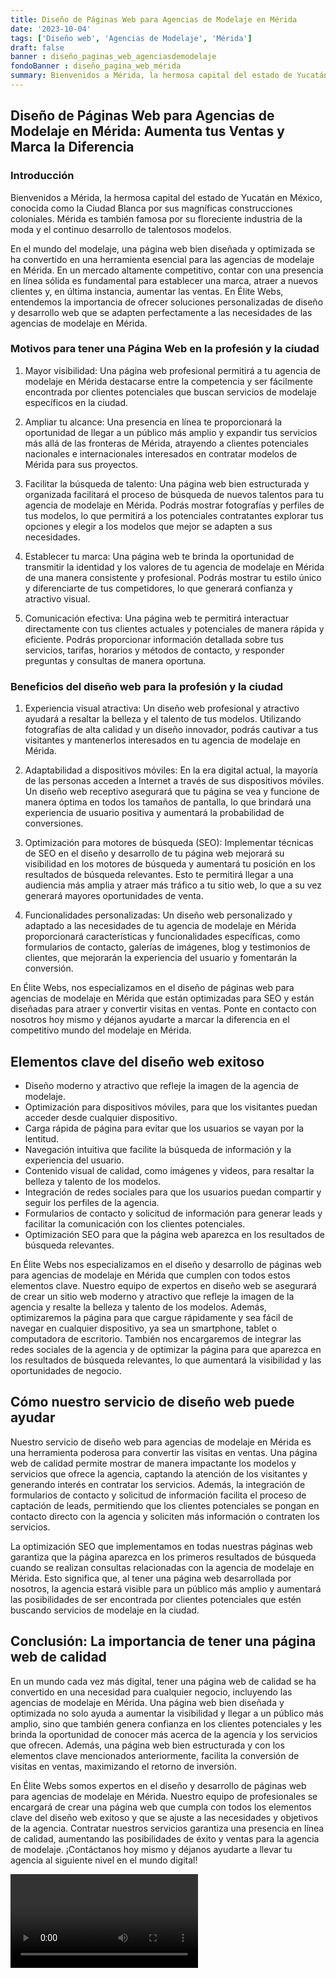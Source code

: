 ```yaml
---
title: Diseño de Páginas Web para Agencias de Modelaje en Mérida
date: '2023-10-04'
tags: ['Diseño web', 'Agencias de Modelaje', 'Mérida']
draft: false
banner : diseño_paginas_web_agenciasdemodelaje
fondoBanner : diseño_pagina_web_mérida
summary: Bienvenidos a Mérida, la hermosa capital del estado de Yucatán en México, conocida como la Ciudad Blanca por sus magníficas construcciones coloniales. Mérida es también famosa por su floreciente industria de la moda y el continuo desarrollo de talentosos modelos.
---
```


## Diseño de Páginas Web para Agencias de Modelaje en Mérida: Aumenta tus Ventas y Marca la Diferencia

### Introducción

Bienvenidos a Mérida, la hermosa capital del estado de Yucatán en México, conocida como la Ciudad Blanca por sus magníficas construcciones coloniales. Mérida es también famosa por su floreciente industria de la moda y el continuo desarrollo de talentosos modelos.

En el mundo del modelaje, una página web bien diseñada y optimizada se ha convertido en una herramienta esencial para las agencias de modelaje en Mérida. En un mercado altamente competitivo, contar con una presencia en línea sólida es fundamental para establecer una marca, atraer a nuevos clientes y, en última instancia, aumentar las ventas. En Élite Webs, entendemos la importancia de ofrecer soluciones personalizadas de diseño y desarrollo web que se adapten perfectamente a las necesidades de las agencias de modelaje en Mérida.

### Motivos para tener una Página Web en la profesión y la ciudad

1. Mayor visibilidad: Una página web profesional permitirá a tu agencia de modelaje en Mérida destacarse entre la competencia y ser fácilmente encontrada por clientes potenciales que buscan servicios de modelaje específicos en la ciudad.

2. Ampliar tu alcance: Una presencia en línea te proporcionará la oportunidad de llegar a un público más amplio y expandir tus servicios más allá de las fronteras de Mérida, atrayendo a clientes potenciales nacionales e internacionales interesados en contratar modelos de Mérida para sus proyectos.

3. Facilitar la búsqueda de talento: Una página web bien estructurada y organizada facilitará el proceso de búsqueda de nuevos talentos para tu agencia de modelaje en Mérida. Podrás mostrar fotografías y perfiles de tus modelos, lo que permitirá a los potenciales contratantes explorar tus opciones y elegir a los modelos que mejor se adapten a sus necesidades.

4. Establecer tu marca: Una página web te brinda la oportunidad de transmitir la identidad y los valores de tu agencia de modelaje en Mérida de una manera consistente y profesional. Podrás mostrar tu estilo único y diferenciarte de tus competidores, lo que generará confianza y atractivo visual.

5. Comunicación efectiva: Una página web te permitirá interactuar directamente con tus clientes actuales y potenciales de manera rápida y eficiente. Podrás proporcionar información detallada sobre tus servicios, tarifas, horarios y métodos de contacto, y responder preguntas y consultas de manera oportuna.

### Beneficios del diseño web para la profesión y la ciudad

1. Experiencia visual atractiva: Un diseño web profesional y atractivo ayudará a resaltar la belleza y el talento de tus modelos. Utilizando fotografías de alta calidad y un diseño innovador, podrás cautivar a tus visitantes y mantenerlos interesados en tu agencia de modelaje en Mérida.

2. Adaptabilidad a dispositivos móviles: En la era digital actual, la mayoría de las personas acceden a Internet a través de sus dispositivos móviles. Un diseño web receptivo asegurará que tu página se vea y funcione de manera óptima en todos los tamaños de pantalla, lo que brindará una experiencia de usuario positiva y aumentará la probabilidad de conversiones.

3. Optimización para motores de búsqueda (SEO): Implementar técnicas de SEO en el diseño y desarrollo de tu página web mejorará su visibilidad en los motores de búsqueda y aumentará tu posición en los resultados de búsqueda relevantes. Esto te permitirá llegar a una audiencia más amplia y atraer más tráfico a tu sitio web, lo que a su vez generará mayores oportunidades de venta.

4. Funcionalidades personalizadas: Un diseño web personalizado y adaptado a las necesidades de tu agencia de modelaje en Mérida proporcionará características y funcionalidades específicas, como formularios de contacto, galerías de imágenes, blog y testimonios de clientes, que mejorarán la experiencia del usuario y fomentarán la conversión.

En Élite Webs, nos especializamos en el diseño de páginas web para agencias de modelaje en Mérida que están optimizadas para SEO y están diseñadas para atraer y convertir visitas en ventas. Ponte en contacto con nosotros hoy mismo y déjanos ayudarte a marcar la diferencia en el competitivo mundo del modelaje en Mérida.

<GifSeo />

<Cta />

## Elementos clave del diseño web exitoso

- Diseño moderno y atractivo que refleje la imagen de la agencia de modelaje.
- Optimización para dispositivos móviles, para que los visitantes puedan acceder desde cualquier dispositivo.
- Carga rápida de página para evitar que los usuarios se vayan por la lentitud.
- Navegación intuitiva que facilite la búsqueda de información y la experiencia del usuario.
- Contenido visual de calidad, como imágenes y videos, para resaltar la belleza y talento de los modelos.
- Integración de redes sociales para que los usuarios puedan compartir y seguir los perfiles de la agencia.
- Formularios de contacto y solicitud de información para generar leads y facilitar la comunicación con los clientes potenciales.
- Optimización SEO para que la página web aparezca en los resultados de búsqueda relevantes.

En Élite Webs nos especializamos en el diseño y desarrollo de páginas web para agencias de modelaje en Mérida que cumplen con todos estos elementos clave. Nuestro equipo de expertos en diseño web se asegurará de crear un sitio web moderno y atractivo que refleje la imagen de la agencia y resalte la belleza y talento de los modelos. Además, optimizaremos la página para que cargue rápidamente y sea fácil de navegar en cualquier dispositivo, ya sea un smartphone, tablet o computadora de escritorio. También nos encargaremos de integrar las redes sociales de la agencia y de optimizar la página para que aparezca en los resultados de búsqueda relevantes, lo que aumentará la visibilidad y las oportunidades de negocio.

## Cómo nuestro servicio de diseño web puede ayudar

Nuestro servicio de diseño web para agencias de modelaje en Mérida es una herramienta poderosa para convertir las visitas en ventas. Una página web de calidad permite mostrar de manera impactante los modelos y servicios que ofrece la agencia, captando la atención de los visitantes y generando interés en contratar los servicios. Además, la integración de formularios de contacto y solicitud de información facilita el proceso de captación de leads, permitiendo que los clientes potenciales se pongan en contacto directo con la agencia y soliciten más información o contraten los servicios.

La optimización SEO que implementamos en todas nuestras páginas web garantiza que la página aparezca en los primeros resultados de búsqueda cuando se realizan consultas relacionadas con la agencia de modelaje en Mérida. Esto significa que, al tener una página web desarrollada por nosotros, la agencia estará visible para un público más amplio y aumentará las posibilidades de ser encontrada por clientes potenciales que estén buscando servicios de modelaje en la ciudad.

## Conclusión: La importancia de tener una página web de calidad

En un mundo cada vez más digital, tener una página web de calidad se ha convertido en una necesidad para cualquier negocio, incluyendo las agencias de modelaje en Mérida. Una página web bien diseñada y optimizada no solo ayuda a aumentar la visibilidad y llegar a un público más amplio, sino que también genera confianza en los clientes potenciales y les brinda la oportunidad de conocer más acerca de la agencia y los servicios que ofrecen. Además, una página web bien estructurada y con los elementos clave mencionados anteriormente, facilita la conversión de visitas en ventas, maximizando el retorno de inversión.

En Élite Webs somos expertos en el diseño y desarrollo de páginas web para agencias de modelaje en Mérida. Nuestro equipo de profesionales se encargará de crear una página web que cumpla con todos los elementos clave del diseño web exitoso y que se ajuste a las necesidades y objetivos de la agencia. Contratar nuestros servicios garantiza una presencia en línea de calidad, aumentando las posibilidades de éxito y ventas para la agencia de modelaje. ¡Contáctanos hoy mismo y déjanos ayudarte a llevar tu agencia al siguiente nivel en el mundo digital!

<Video />

<CtaBot job='Agencias de Modelaje' city='Mérida'/>

<Gmaps query='Mérida+españa+maps' />